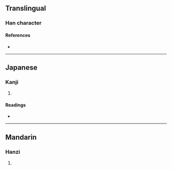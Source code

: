 {{character info/new}}
==Translingual==

===Han character===
{{Han char|rn=18|rad=刀|as=11|sn=13|four=22200|canj=UBLN,XUBLN|ids=⿰崩刂}}

====References====
* {{Han ref|kx=0143.310|dkj=02158|hdz=10354.040|uh=527B|ud=21115|bh=DCC8|bd=56520}}

----

==Japanese==

===Kanji===
{{ja-kanji|grade=|rs=刀11}}

# {{defn|lang=ja|sort=刀11}}

====Readings====
* {{ja-readings|on=[[ふう]] (hū), [[ぶ]] (bu)|kun=}}

----

==Mandarin==

===Hanzi===
{{cmn-hanzi|pin=[[fóu]] ([[fou2]])|wg=fou<sup>2</sup>}}

# {{defn|lang=cmn|sort=刀11}}